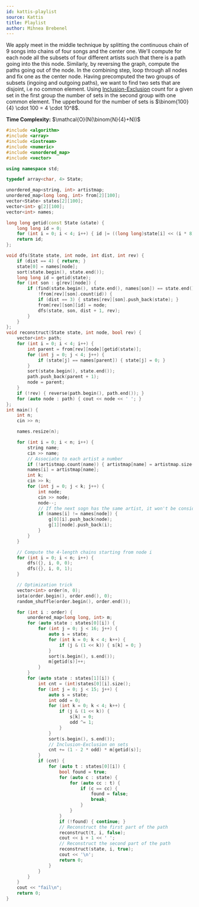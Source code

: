 ```yaml
---
id: kattis-playlist
source: Kattis
title: Playlist
author: Mihnea Brebenel
---
```


We apply meet in the middle technique by splitting the continuous chain of $9$ songs into chains of four songs and the center one. We'll compute for each node all the subsets of four different
artists such that there is a path going into the this node. Similarly, by reversing the graph, compute the paths going out of the node. In the combining step, loop through all nodes and
fix one as the center node. Having precomputed the two groups of subsets (ingoing and outgoing paths), we want to find two sets that are disjoint, i.e no common element. Using
[Inclusion-Exclusion](/plat/PIE) count for a given set in the first group the number of sets in the second group with one common element. The upperbound for the number of sets is
$\binom{100}{4} \cdot 100 = 4 \cdot 10^8$.

**Time Complexity:** $\mathcal{O}(N(\binom{N}{4}+N))$

<LanguageSection>
<CPPSection>

```cpp
#include <algorithm>
#include <array>
#include <iostream>
#include <numeric>
#include <unordered_map>
#include <vector>

using namespace std;

typedef array<char, 4> State;

unordered_map<string, int> artistmap;
unordered_map<long long, int> from[2][100];
vector<State> states[2][100];
vector<int> g[2][100];
vector<int> names;

long long getid(const State &state) {
	long long id = 0;
	for (int i = 0; i < 4; i++) { id |= ((long long)state[i] << (i * 8)); }
	return id;
};

void dfs(State state, int node, int dist, int rev) {
	if (dist == 4) { return; }
	state[0] = names[node];
	sort(state.begin(), state.end());
	long long id = getid(state);
	for (int son : g[rev][node]) {
		if (find(state.begin(), state.end(), names[son]) == state.end() &&
		    !from[rev][son].count(id)) {
			if (dist == 3) { states[rev][son].push_back(state); }
			from[rev][son][id] = node;
			dfs(state, son, dist + 1, rev);
		}
	}
};
void reconstruct(State state, int node, bool rev) {
	vector<int> path;
	for (int i = 0; i < 4; i++) {
		int parent = from[rev][node][getid(state)];
		for (int j = 0; j < 4; j++) {
			if (state[j] == names[parent]) { state[j] = 0; }
		}
		sort(state.begin(), state.end());
		path.push_back(parent + 1);
		node = parent;
	}
	if (!rev) { reverse(path.begin(), path.end()); }
	for (auto node : path) { cout << node << ' '; }
};
int main() {
	int n;
	cin >> n;

	names.resize(n);

	for (int i = 0; i < n; i++) {
		string name;
		cin >> name;
		// Associate to each artist a number
		if (!artistmap.count(name)) { artistmap[name] = artistmap.size() + 1; }
		names[i] = artistmap[name];
		int k;
		cin >> k;
		for (int j = 0; j < k; j++) {
			int node;
			cin >> node;
			node--;
			// If the next sogn has the same artist, it won't be considered
			if (names[i] != names[node]) {
				g[0][i].push_back(node);
				g[1][node].push_back(i);
			}
		}
	}

	// Compute the 4-length chains starting from node i
	for (int i = 0; i < n; i++) {
		dfs({}, i, 0, 0);
		dfs({}, i, 0, 1);
	}

	// Optimization trick
	vector<int> order(n, 0);
	iota(order.begin(), order.end(), 0);
	random_shuffle(order.begin(), order.end());

	for (int i : order) {
		unordered_map<long long, int> m;
		for (auto state : states[0][i]) {
			for (int j = 0; j < 16; j++) {
				auto s = state;
				for (int k = 0; k < 4; k++) {
					if (j & (1 << k)) { s[k] = 0; }
				}
				sort(s.begin(), s.end());
				m[getid(s)]++;
			}
		}
		for (auto state : states[1][i]) {
			int cnt = (int)states[0][i].size();
			for (int j = 0; j < 15; j++) {
				auto s = state;
				int odd = 0;
				for (int k = 0; k < 4; k++) {
					if (j & (1 << k)) {
						s[k] = 0;
						odd ^= 1;
					}
				}
				sort(s.begin(), s.end());
				// Inclusion-Exclusion on sets
				cnt += (1 - 2 * odd) * m[getid(s)];
			}
			if (cnt) {
				for (auto t : states[0][i]) {
					bool found = true;
					for (auto c : state) {
						for (auto cc : t) {
							if (c == cc) {
								found = false;
								break;
							}
						}
					}
					if (!found) { continue; }
					// Reconstruct the first part of the path
					reconstruct(t, i, false);
					cout << i + 1 << ' ';
					// Reconstruct the second part of the path
					reconstruct(state, i, true);
					cout << '\n';
					return 0;
				}
			}
		}
	}
	cout << "fail\n";
	return 0;
}
```

</CPPSection>
</LanguageSection>
